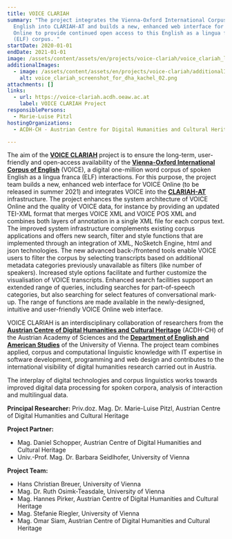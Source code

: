 ```yaml
---
title: VOICE CLARIAH
summary: "The project integrates the Vienna-Oxford International Corpus of
  English into CLARIAH-AT and builds a new, enhanced web interface for VOICE
  Online to provide continued open access to this English as a lingua franca
  (ELF) corpus. "
startDate: 2020-01-01
endDate: 2021-01-01
image: /assets/content/assets/en/projects/voice-clariah/voice_clariah_logo_final_04022021_2.png
additionalImages:
  - image: /assets/content/assets/en/projects/voice-clariah/additionalImages/voice_clariah_screenshot_for_dha_kachel_02.png
    alt: voice_clariah_screenshot_for_dha_kachel_02.png
attachments: []
links:
  - url: https://voice-clariah.acdh.oeaw.ac.at
    label: VOICE CLARIAH Project
responsiblePersons:
  - Marie-Luise Pitzl
hostingOrganizations:
  - ACDH-CH - Austrian Centre for Digital Humanities and Cultural Heritage

---
```

The aim of the [**VOICE CLARIAH**](https://www.oeaw.ac.at/acdh/projects/voice-clariah) project is to ensure the long-term, user-friendly and open-access availability of the [**Vienna-Oxford International Corpus of English**](https://voice.acdh.oeaw.ac.at/index.xql) (VOICE), a digital one-million word corpus of spoken English as a lingua franca (ELF) interactions. For this purpose, the project team builds a new, enhanced web interface for VOICE Online (to be released in summer 2021) and integrates VOICE into the **[CLARIAH-AT](https://digital-humanities.at/de/dha/clariah-at)** infrastructure. The project enhances the system architecture of VOICE Online and the quality of VOICE data, for instance by providing an updated TEI-XML format that merges VOICE XML and VOICE POS XML and combines both layers of annotation in a single XML file for each corpus text. The improved system infrastructure complements existing corpus applications and offers new search, filter and style functions that are implemented through an integration of XML, NoSketch Engine, html and json technologies. The new advanced back-/frontend tools enable VOICE users to filter the corpus by selecting transcripts based on additional metadata categories previously unavailable as filters (like number of speakers). Increased style options facilitate and further customize the visualisation of VOICE transcripts. Enhanced search facilities support an extended range of queries, including searches for part-of-speech categories, but also searching for select features of conversational mark-up. The range of functions are made available in the newly-designed, intuitive and user-friendly VOICE Online web interface.

VOICE CLARIAH is an interdisciplinary collaboration of researchers from the [**Austrian Centre of Digital Humanities and Cultural Heritage**](https://www.oeaw.ac.at/acdh/) (ACDH-CH) of the Austrian Academy of Sciences and the [**Department of English and American Studies**](https://anglistik.univie.ac.at/research/research-projects/) of the University of Vienna. The project team combines applied, corpus and computational linguistic knowledge with IT expertise in software development, programming and web design and contributes to the international visibility of digital humanities research carried out in Austria.

The interplay of digital technologies and corpus linguistics works towards improved digital data processing for spoken corpora, analysis of interaction and multilingual data.

**Principal Researcher:** Priv.doz. Mag. Dr. Marie-Luise Pitzl, Austrian Centre of Digital Humanities and Cultural Heritage

**Project Partner:**

*   Mag. Daniel Schopper, Austrian Centre of Digital Humanities and Cultural Heritage
*   Univ.-Prof. Mag. Dr. Barbara Seidlhofer, University of Vienna

**Project Team:**

*   Hans Christian Breuer, University of Vienna
*   Mag. Dr. Ruth Osimk-Teasdale, University of Vienna
*   Mag. Hannes Pirker, Austrian Centre of Digital Humanities and Cultural Heritage
*   Mag. Stefanie Riegler, University of Vienna
*   Mag. Omar Siam, Austrian Centre of Digital Humanities and Cultural Heritage
